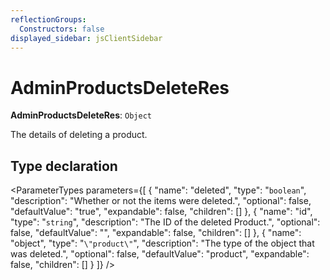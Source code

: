 ```yaml
---
reflectionGroups:
  Constructors: false
displayed_sidebar: jsClientSidebar
---
```



# AdminProductsDeleteRes

 **AdminProductsDeleteRes**: `Object`

The details of deleting a product.

## Type declaration

<ParameterTypes parameters={[
  {
    "name": "deleted",
    "type": "`boolean`",
    "description": "Whether or not the items were deleted.",
    "optional": false,
    "defaultValue": "true",
    "expandable": false,
    "children": []
  },
  {
    "name": "id",
    "type": "`string`",
    "description": "The ID of the deleted Product.",
    "optional": false,
    "defaultValue": "",
    "expandable": false,
    "children": []
  },
  {
    "name": "object",
    "type": "`\"product\"`",
    "description": "The type of the object that was deleted.",
    "optional": false,
    "defaultValue": "product",
    "expandable": false,
    "children": []
  }
]} />
